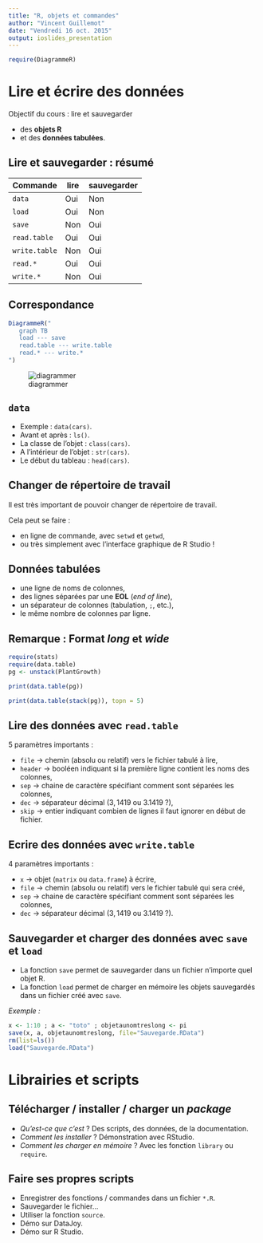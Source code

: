 ```yaml
---
title: "R, objets et commandes"
author: "Vincent Guillemot"
date: "Vendredi 16 oct. 2015"
output: ioslides_presentation
---
```


```r
require(DiagrammeR)
```

# Lire et écrire des données


Objectif du cours : lire et sauvegarder 

 * des __objets R__
 * et des __données tabulées__.
 


## Lire et sauvegarder : résumé

Commande | lire | sauvegarder
--|--|--
`data` | Oui | Non
`load` | Oui | Non
`save` | Non | Oui
`read.table` | Oui | Oui
`write.table` | Non | Oui
`read.*` | Oui | Oui
`write.*` | Non | Oui

## Correspondance

```r
DiagrammeR("
   graph TB
   load --- save
   read.table --- write.table
   read.* --- write.*
")
```

![diagrammer](diag.png)

## `data`

 * Exemple : `data(cars)`.
 * Avant et après : `ls()`.
 * La classe de l'objet : `class(cars)`.
 * A l'intérieur de l'objet : `str(cars)`.
 * Le début du tableau : `head(cars)`.


## Changer de répertoire de travail

Il est très important de pouvoir changer de répertoire de travail.

Cela peut se faire :

 * en ligne de commande, avec `setwd` et `getwd`,
 * ou très simplement avec l'interface graphique de R Studio !


## Données tabulées

 * une ligne de noms de colonnes,
 * des lignes séparées par une __EOL__ (_end of line_),
 * un séparateur de colonnes (tabulation, `;`, etc.),
 * le même nombre de colonnes par ligne.

## Remarque : Format *long* et *wide*

```r
require(stats)
require(data.table)
pg <- unstack(PlantGrowth)   
```


<div class="columns-2">

```r
print(data.table(pg))
```

```r
print(data.table(stack(pg)), topn = 5)
```

</div>


## Lire des données avec `read.table`

5 paramètres importants :

 * `file` $\to$ chemin (absolu ou relatif) vers le fichier tabulé à lire,
 * `header` $\to$ booléen indiquant si la première ligne contient les noms des colonnes,
 * `sep` $\to$ chaine de caractère spécifiant comment sont séparées les colonnes, 
 * `dec` $\to$ séparateur décimal ($3,1419$ ou $3.1419$ ?),
 * `skip` $\to$ entier indiquant combien de lignes il faut ignorer en début de fichier. 


## Ecrire des données avec `write.table`

4 paramètres importants :

 * `x` $\to$ objet (`matrix` ou `data.frame`) à écrire,
 * `file` $\to$ chemin (absolu ou relatif) vers le fichier tabulé qui sera créé,
 * `sep` $\to$ chaine de caractère spécifiant comment sont séparées les colonnes, 
 * `dec` $\to$ séparateur décimal ($3,1419$ ou $3.1419$ ?).


## Sauvegarder et charger des données avec `save` et `load`

 * La fonction `save` permet de sauvegarder dans un fichier n'importe quel objet R.
 * La fonction `load` permet de charger en mémoire les objets sauvegardés dans un fichier créé avec `save`.
 
_Exemple :_

```r
x <- 1:10 ; a <- "toto" ; objetaunomtreslong <- pi
save(x, a, objetaunomtreslong, file="Sauvegarde.RData")
rm(list=ls())
load("Sauvegarde.RData")
```

# Librairies et scripts

## Télécharger / installer / charger un _package_

 * _Qu'est-ce que c'est_ ? Des scripts, des données, de la documentation.
 * _Comment les installer_ ? Démonstration avec RStudio.
 * _Comment les charger en mémoire_ ? Avec les fonction `library` ou `require`.

## Faire ses propres scripts

 + Enregistrer des fonctions / commandes dans un fichier `*.R`.
 + Sauvegarder le fichier...
 + Utiliser la fonction `source`.
 + Démo sur DataJoy.
 + Démo sur R Studio.
